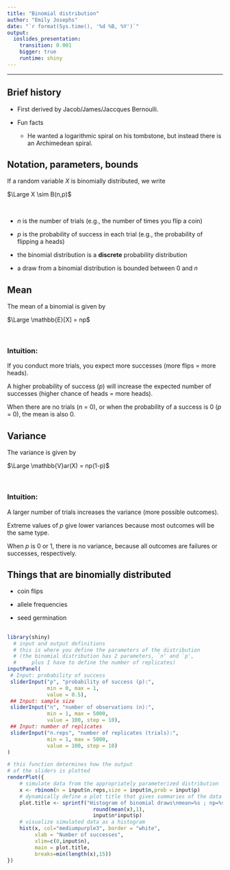 ```yaml
---
title: "Binomial distribution"
author: "Emily Josephs"
date: "`r format(Sys.time(), '%d %B, %Y')`"
output:
  ioslides_presentation:
    transition: 0.001
    bigger: true
    runtime: shiny
---
```

<!-- to run this shiny demo of the binomial distribution -->
<!-- enter the following command into R's console:		 -->
<!-- rmarkdown::run("binomial_shiny_demo.Rmd") 	 		 -->
<!-- 											 		 -->
<!-- more info at and lots of tutorials/resources 		 -->
<!-- at http://shiny.rstudio.com/articles/#first-app	 -->


***

## Brief history {.build}

 - First derived by Jacob/James/Jaccques Bernoulli.
 
 - Fun facts
	+ He wanted a logarithmic spiral on his tombstone, but instead there is an Archimedean spiral.
 
## Notation, parameters, bounds

If a random variable $X$ is binomially distributed, we write 

<div class="centered">
$\Large X \sim B(n,p)$
</div>

\

 - $n$ is the number of trials (e.g., the number of times you flip a coin)

 - $p$ is the probability of success in each trial (e.g., the probability of flipping a heads)

 - the binomial distribution is a **discrete** probability distribution
 
 - a draw from a binomial distribution is bounded between 0 and $n$
 
## Mean

The mean of a binomial is given by 

<div class="centered">
$\Large \mathbb{E}[X] = np$
</div> 

\

### Intuition:
If you conduct more trials, you expect more successes (more flips = more heads).

A higher probability of success ($p$) will increase the expected number of successes (higher chance of heads = more heads).

When there are no trials ($n$ = 0), or when the probability of a success is 0 ($p$ = 0), 
the mean is also 0.

## Variance
The variance is given by

<div class="centered">
$\Large \mathbb{V}ar(X) = np(1-p)$
</div>

\

### Intuition:
A larger number of trials increases the variance (more possible outcomes).

Extreme values of $p$ give lower variances because most outcomes will be the same type.

When $p$ is 0 or 1, there is no variance, because all outcomes are failures or successes, respectively.

## Things that are binomially distributed

 - coin flips
 
 - allele frequencies
 
 - seed germination 

##
```r
library(shiny)
  # input and output definitions
  # this is where you define the parameters of the distribution
  # (the binomial distribution has 2 parameters, `n' and `p',
  #		plus I have to define the number of replicates)
inputPanel(
 # Input: probability of success
 sliderInput("p", "probability of success (p):",
             min = 0, max = 1,
             value = 0.5),
 ## Input: sample size
 sliderInput("n", "number of observations (n):",
             min = 1, max = 5000,
             value = 100, step = 10),
 ## Input: number of replicates
 sliderInput("n.reps", "number of replicates (trials):",
             min = 1, max = 5000,
             value = 100, step = 10)
)

# this function determines how the output 
# of the sliders is plotted
renderPlot({
  	# simulate data from the appropriately parameterized distribution
    x <- rbinom(n = input$n.reps,size = input$n,prob = input$p)
	# dynamically define a plot title that gives summaries of the data
	plot.title <- sprintf("Histogram of binomial draws\nmean=%s ; np=%s",
							round(mean(x),1),
							input$n*input$p)
  	# visualize simulated data as a histogram
    hist(x, col="mediumpurple3", border = "white",
         xlab = "Number of successes",
         xlim=c(0,input$n),
         main = plot.title,
         breaks=min(length(x),15))
})
```